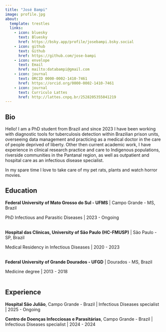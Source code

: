 ```yaml
---
title: "José Bampi"
image: profile.jpg
about:
  template: trestles
  links:
    - icon: bluesky
      text: Bluesky
      href: https://bsky.app/profile/josebampi.bsky.social
    - icon: github
      text: Github
      href: https://github.com/jose-bampi
    - icon: envelope
      text: Email
      href: mailto:databampi@gmail.com
    - icon: journal
      text: ORCID 0000-0002-1410-7461
      href: https://orcid.org/0000-0002-1410-7461
    - icon: journal
      text: Curriculo Lattes
      href: http://lattes.cnpq.br/2528205355041219
---
```


## Bio

Hello! I am a PhD student from Brazil and since 2023 I have been working with diagnostic tools for tuberculosis detection within Brazilian prison units, overseeing data management and practicing as a medical doctor in the care of people deprived of liberty. Other then current academic work, I have experience in clinical research practice and care to Indigenous populations, riverside communities in the Pantanal region, as well as outpatient and hospital care as an infectious disease specialist.

In my spare time I love to take care of my pet rats, plants and watch horror movies.

## Education

**Federal University of Mato Grosso do Sul - UFMS** \| Campo Grande - MS, Brazil

PhD Infectious and Parasitic Diseases \| 2023 - Ongoing\
\

**Hospital das Clínicas, University of São Paulo (HC-FMUSP)** \| São Paulo - SP, Brazil

Medical Residency in Infectious Diseases \| 2020 - 2023\
\

**Federal University of Grande Dourados - UFGD** \| Dourados - MS, Brazil

Medicine degree \| 2013 - 2018\
\

## Experience

**Hospital São Julião**, Campo Grande - Brazil \| Infectious Diseases specialist \| 2025 - Ongoing

**Centro de Doenças Infecciosas e Parasitárias**, Campo Grande - Brazil \| Infectious Diseases specialist \| 2024 - 2024
